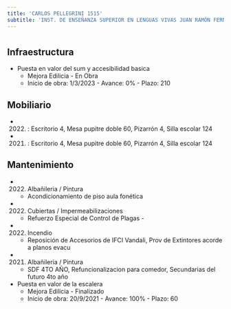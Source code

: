 ```yaml
---
title: 'CARLOS PELLEGRINI 1515'
subtitle: 'INST. DE ENSEÑANZA SUPERIOR EN LENGUAS VIVAS JUAN RAMÓN FERNÁNDEZ'
---
```


#
## Infraestructura

* Puesta en valor del sum y accesibilidad basica 
    + Mejora Edilicia - En Obra 
    + Inicio de obra: 1/3/2023 - Avance: 0% - Plazo: 210 



## Mobiliario

*  (2022) : Escritorio 4, Mesa pupitre doble 60, Pizarrón 4, Silla escolar 124 

*  (2021) : Escritorio 4, Mesa pupitre doble 60, Pizarrón 4, Silla escolar 124 





## Mantenimiento

*  (2022) Albañileria / Pintura 
    + Acondicionamiento de piso aula fonética

*  (2022) Cubiertas / Impermeabilizaciones 
    + Refuerzo Especial de Control de Plagas -

*  (2022) Incendio 
    + Reposición de Accesorios de IFCI Vandali, Prov de Extintores acorde a planos evacu

*  (2021) Albañileria / Pintura 
    + SDF 4TO AÑO, Refuncionalizacion para comedor, Secundarias del futuro 4to año




* Puesta en valor de la escalera 
    + Mejora Edilicia - Finalizado 
    + Inicio de obra: 20/9/2021 - Avance: 100% - Plazo: 60 




